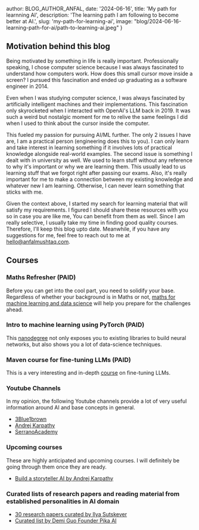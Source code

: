 
  author: BLOG_AUTHOR_ANFAL,
  date: '2024-06-16',
  title: 'My path for learnning AI',
  description: 'The learning path I am following to become better at AI.',
  slug: 'my-path-for-learning-ai',
  image: "blog/2024-06-16-learning-path-for-ai/path-to-learning-ai.jpeg"
}


<BlogImage
  src='blog/2024-06-16-learning-path-for-ai/path-to-learning-ai.jpeg'
  alt="Path to learning AI"/>

## Motivation behind this blog
Being motivated by something in life is really important. Professionally speaking, I chose computer science because I was always fascinated
to understand how computers work. How does this small cursor move inside a screen? I pursued this fascination and ended up graduating as a software engineer
in 2014.

Even when I was studying computer science, I was always fascinated by artificially intelligent machines and their implementations. This fascination only
skyrocketed when I interacted with OpenAI's LLM back in 2019. It was such a weird but nostalgic moment for me to relive the same feelings I did when
I used to think about the cursor inside the computer.

This fueled my passion for pursuing AI/ML further. The only 2 issues I have are, I am a practical person (engineering does this to you). I can
only learn and take interest in learning something if it involves lots of practical knowledge alongside real-world examples. The second issue is something I dealt
with in university as well. We used to learn stuff without any reference to why it's important or why we are learning them. This usually lead to us learning
stuff that we forgot right after passing our exams. Also, it's really important for me to make a connection between my existing knowledge and whatever new
I am learning. Otherwise, I can never learn something that sticks with me.

Given the context above, I started my search for learning material that will satisfy my requirements. I figured I should share these resources with you so in case you are like me,
You can benefit from them as well. Since I am really selective, I usually take my time in finding good quality courses. Therefore, I'll keep this blog upto date. Meanwhile, if you have any
suggestions for me, feel free to reach out to me at hello@anfalmushtaq.com.

## Courses
### Maths Refresher (PAID)
Before you can get into the cool part, you need to solidify your base. Regardless of whether your background is in Maths or not, <a href="https://www.deeplearning.ai/courses/mathematics-for-machine-learning-and-data-science-specialization/" target="_blank">maths for machine learning and data science</a>
will help you prepare for the challenges ahead.

### Intro to machine learning using PyTorch (PAID)
This <a href="https://www.udacity.com/course/intro-to-machine-learning-nanodegree--nd229" target="_blank">nanodegree</a> not only exposes you to existing libraries to build neural networks, but also shows you a lot of data-science techniques.

### Maven course for fine-tuning LLMs (PAID)
This is a very interesting and in-depth <a href="https://maven.com/parlance-labs/fine-tuning" target="_blank">course</a> on fine-tuning LLMs.

### Youtube Channels
In my opinion, the following Youtube channels provide a lot of very useful information around AI and base concepts in general.
- <a href="https://www.youtube.com/@3blue1brown" target="_blank">3Blue1brown</a>
- <a href="https://www.youtube.com/@AndrejKarpathy" target="_blank">Andrej Karpathy</a>
- <a href="https://www.youtube.com/@SerranoAcademy" target="_blank">SerranoAcademy</a>

### Upcoming courses
These are highly anticipated and upcoming courses. I will definitely be going through them once they are ready.
- <a href="https://github.com/karpathy/LLM101n" target="_blank">Build a storyteller AI by Andrej Karpathy</a>

### Curated lists of research papers and reading material from established personalities in AI domain
- <a href="https://arc.net/folder/D0472A20-9C20-4D3F-B145-D2865C0A9FEE" target="_blank">30 research papers curated by Ilya Sutskever</a>
- <a href="https://www.demiguo.me/_files/ugd/1fbc95_2169f654a37147208740499e836dd31a.pdf" target="_blank">Curated list by Demi Guo Founder Pika AI</a>